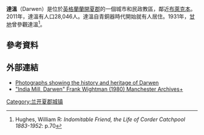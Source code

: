 {{Infobox UK place
|official_name =           Darwen
|country =英格兰
|area_total_km2 =          7.58
|area_footnotes =       <ref name="Census KS01">[http://www.statistics.gov.uk/StatBase/ssdataset.asp?vlnk=8271&Pos=2&ColRank=1&Rank=224 KS01 Usual resident population: Census 2001, Key Statistics for urban areas], [[Office_for_National_Statistics|Office for National Statistics]]</ref>
| population = 31,570
| population_ref =<ref name="Census KS01"/> ([[United_Kingdom_Census_2001|2001 Census]])
 |population_density=       {{convert|4165|/km2|/sqmi|abbr=on}}<ref name="Census KS01"/>
|os_grid_reference =       SD695225
|latitude=                 53.698
|longitude=                -2.461
|civil_parish= Darwen
|unitary_england=          [[Blackburn_with_Darwen|Blackburn with Darwen]]
|lieutenancy_england=      [[蘭開夏郡|蘭開夏郡]]
|region=                   North West England
|constituency_westminster= [[羅森代爾和達溫_(英國國會選區)|羅森代爾和達溫]]
| population_demonym       = Darrener
|post_town=                DARWEN
|postcode_district =       BB3
|postcode_area=            BB
|dial_code=                01254
|london_distance=
|static_image_name=             Darwen.png
|static_image_caption=     Montage of Darwen. From top to bottom, left to right: Landscape View of Darwen, Darwen Town Hall, India Mill Chimney, Darwen Jubilee Tower, Darwen Coat of Arms, Darwen Library and Bold Venture Park.
}}

'''達溫'''（Darwen）是位於[[英格蘭|英格蘭]][[蘭開夏郡|蘭開夏郡]]的一個城市和民政教區，鄰近[[布萊克本|布萊克本]]。2011年，達溫有人口28,046人。達溫自青銅器時代開始就有人居住。1931年，[[甘地|甘地]]曾參觀達溫<ref>Hughes, William R: ''Indomitable Friend, the Life of Corder Catchpool 1883-1952'': p.70</ref>。

== 參考資料 ==
{{reflist}}
== 外部連結 ==
{{commonscat|Darwen}}
{{NIE Poster|year=1905|Darwen}}
* [https://web.archive.org/web/20120627051129/http://darwendays.com/ Photographs showing the history and heritage of Darwen]
* [https://www.flickr.com/photos/manchesterarchiveplus/9656436420/in/set-72157635295470919/ "India Mill, Darwen" Frank Wightman (1980) Manchester Archives+] {{Wayback|url=https://www.flickr.com/photos/manchesterarchiveplus/9656436420/in/set-72157635295470919/ |date=20140522231314 }}

[[Category:兰开夏郡城镇|Category:兰开夏郡城镇]]
